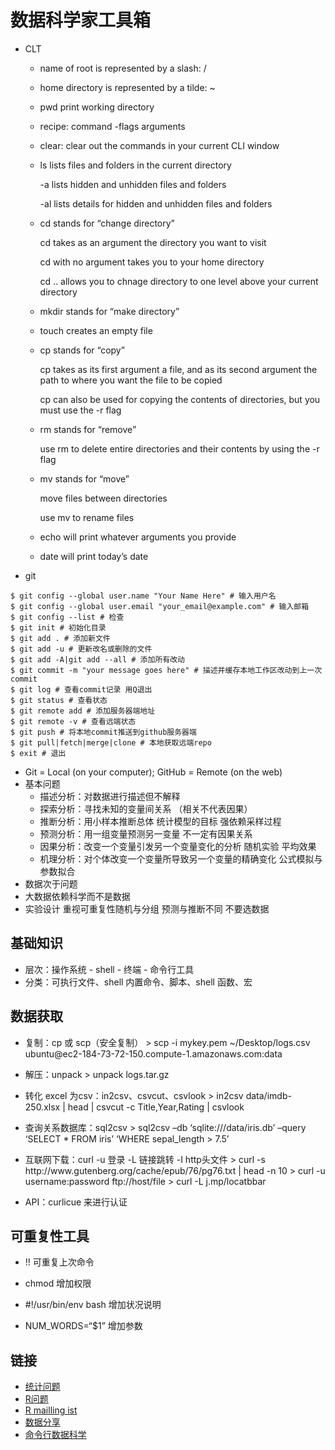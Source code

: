 # 数据科学家工具箱

- CLT
  - name of root is represented by a slash: /
  - home directory is represented by a tilde: ~
  - pwd print working directory
  - recipe: command -flags arguments
  - clear: clear out the commands in your current CLI window
  - ls lists files and folders in the current directory
  
    -a lists hidden and unhidden files and folders
    
    -al lists details for hidden and unhidden files and folders
    
  - cd stands for "change directory"
  
    cd takes as an argument the directory you want to visit
    
    cd with no argument takes you to your home directory
    
    cd .. allows you to chnage directory to one level above your current directory
    
  - mkdir stands for "make directory"
  - touch creates an empty file
  - cp stands for "copy"
  
    cp takes as its first argument a file, and as its second argument the path to where you want the file to be copied
    
    cp can also be used for copying the contents of directories, but you must use the -r flag
  
  - rm stands for "remove"
  
    use rm to delete entire directories and their contents by using the -r flag
    
  - mv stands for "move"
  
    move files between directories
    
    use mv to rename files
  
  - echo will print whatever arguments you provide
  - date will print today's date
- git

~~~
$ git config --global user.name "Your Name Here" # 输入用户名
$ git config --global user.email "your_email@example.com" # 输入邮箱
$ git config --list # 检查
$ git init # 初始化目录
$ git add . # 添加新文件
$ git add -u # 更新改名或删除的文件
$ git add -A|git add --all # 添加所有改动
$ git commit -m "your message goes here" # 描述并缓存本地工作区改动到上一次commit
$ git log # 查看commit记录 用Q退出
$ git status # 查看状态
$ git remote add # 添加服务器端地址
$ git remote -v # 查看远端状态
$ git push # 将本地commit推送到github服务器端
$ git pull|fetch|merge|clone # 本地获取远端repo
$ exit # 退出
~~~

  - Git = Local (on your computer); GitHub = Remote (on the web)
- 基本问题
  - 描述分析：对数据进行描述但不解释
  - 探索分析：寻找未知的变量间关系 （相关不代表因果）
  - 推断分析：用小样本推断总体 统计模型的目标 强依赖采样过程
  - 预测分析：用一组变量预测另一变量 不一定有因果关系
  - 因果分析：改变一个变量引发另一个变量变化的分析 随机实验 平均效果
  - 机理分析：对个体改变一个变量所导致另一个变量的精确变化 公式模拟与参数拟合
- 数据次于问题
- 大数据依赖科学而不是数据
- 实验设计 重视可重复性随机与分组 预测与推断不同 不要选数据

## 基础知识

- 层次：操作系统 - shell - 终端 - 命令行工具
- 分类：可执行文件、shell 内置命令、脚本、shell 函数、宏

## 数据获取

- 复制：cp 或 scp（安全复制）
> scp -i  mykey.pem ~/Desktop/logs.csv ubuntu@ec2-184-73-72-150.compute-1.amazonaws.com:data

- 解压：unpack
> unpack logs.tar.gz

- 转化 excel 为csv：in2csv、csvcut、csvlook
> in2csv data/imdb-250.xlsx | head | csvcut -c Title,Year,Rating | csvlook

- 查询关系数据库：sql2csv
> sql2csv --db 'sqlite:///data/iris.db' --query 'SELECT * FROM iris ' 'WHERE sepal_length > 7.5'

- 互联网下载：curl -u 登录 -L 链接跳转 -I http头文件
> curl -s http://www.gutenberg.org/cache/epub/76/pg76.txt | head -n 10
> curl -u username:password ftp://host/file
> curl -L j.mp/locatbbar 

- API：curlicue 来进行认证

## 可重复性工具

- !! 可重复上次命令

- chmod 增加权限

- #!/usr/bin/env bash 增加状况说明

- NUM_WORDS="$1" 增加参数                                

## 链接

- [统计问题](https://stats.stackexchange.com/)
- [R问题](http://stackoverflow.com/)
- [R mailling ist](http://www.r-project.org/mail.html)
- [数据分享](http://figshare.com/)
- [命令行数据科学](https://www.datascienceatthecommandline.com)